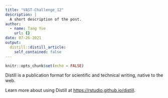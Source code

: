 ```yaml
---
title: "VAST-Challenge_12"
description: |
  A short description of the post.
author:
  - name: Tang Yue
    url: {}
date: 07-26-2021
output:
  distill::distill_article:
    self_contained: false
---
```



```r
knitr::opts_chunk$set(echo = FALSE)
```

Distill is a publication format for scientific and technical writing, native to the web.

Learn more about using Distill at <https://rstudio.github.io/distill>.



